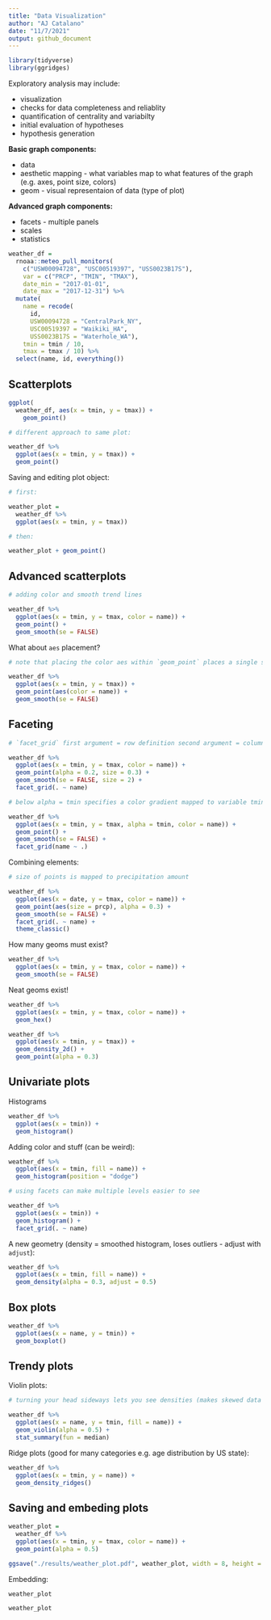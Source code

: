 ```yaml
---
title: "Data Visualization"
author: "AJ Catalano"
date: "11/7/2021"
output: github_document
---
```


```r
library(tidyverse)
library(ggridges)
```

Exploratory analysis may include:

* visualization
* checks for data completeness and reliablity
* quantification of centrality and variabilty
* initial evaluation of hypotheses
* hypothesis generation

**Basic graph components:**

* data
* aesthetic mapping - what variables map to what features of the graph (e.g. axes, point size, colors)
* geom - visual representaion of data (type of plot)

**Advanced graph components:**

* facets - multiple panels
* scales
* statistics

```r
weather_df = 
  rnoaa::meteo_pull_monitors(
    c("USW00094728", "USC00519397", "USS0023B17S"),
    var = c("PRCP", "TMIN", "TMAX"), 
    date_min = "2017-01-01",
    date_max = "2017-12-31") %>%
  mutate(
    name = recode(
      id, 
      USW00094728 = "CentralPark_NY", 
      USC00519397 = "Waikiki_HA",
      USS0023B17S = "Waterhole_WA"),
    tmin = tmin / 10,
    tmax = tmax / 10) %>%
  select(name, id, everything())
```

## Scatterplots

```r
ggplot(
  weather_df, aes(x = tmin, y = tmax)) + 
    geom_point()

# different approach to same plot:

weather_df %>% 
  ggplot(aes(x = tmin, y = tmax)) +
  geom_point()
```

Saving and editing plot object:

```r
# first:

weather_plot =
  weather_df %>% 
  ggplot(aes(x = tmin, y = tmax))

# then:

weather_plot + geom_point()
```

## Advanced scatterplots

```r
# adding color and smooth trend lines

weather_df %>% 
  ggplot(aes(x = tmin, y = tmax, color = name)) +
  geom_point() + 
  geom_smooth(se = FALSE)
```

What about `aes` placement?

```r
# note that placing the color aes within `geom_point` places a single smooth trend line through the scatterplot. R is reading the color aes within the whole scatterplot

weather_df %>% 
  ggplot(aes(x = tmin, y = tmax)) +
  geom_point(aes(color = name)) + 
  geom_smooth(se = FALSE)
```

## Faceting

```r
# `facet_grid` first argument = row definition second argument = column definition

weather_df %>% 
  ggplot(aes(x = tmin, y = tmax, color = name)) +
  geom_point(alpha = 0.2, size = 0.3) + 
  geom_smooth(se = FALSE, size = 2) +
  facet_grid(. ~ name)

# below alpha = tmin specifies a color gradient mapped to variable tmin

weather_df %>% 
  ggplot(aes(x = tmin, y = tmax, alpha = tmin, color = name)) +
  geom_point() + 
  geom_smooth(se = FALSE) +
  facet_grid(name ~ .)
```

Combining elements:

```r
# size of points is mapped to precipitation amount

weather_df %>% 
  ggplot(aes(x = date, y = tmax, color = name)) +
  geom_point(aes(size = prcp), alpha = 0.3) +
  geom_smooth(se = FALSE) +
  facet_grid(. ~ name) +
  theme_classic()
```

How many geoms must exist?

```r
weather_df %>% 
  ggplot(aes(x = tmin, y = tmax, color = name)) +
  geom_smooth(se = FALSE)
```

Neat geoms exist!

```r
weather_df %>% 
  ggplot(aes(x = tmin, y = tmax, color = name)) +
  geom_hex()

weather_df %>% 
  ggplot(aes(x = tmin, y = tmax)) +
  geom_density_2d() +
  geom_point(alpha = 0.3)
```

## Univariate plots

Histograms

```r
weather_df %>% 
  ggplot(aes(x = tmin)) +
  geom_histogram()
```

Adding color and stuff (can be weird):

```r
weather_df %>% 
  ggplot(aes(x = tmin, fill = name)) +
  geom_histogram(position = "dodge")

# using facets can make multiple levels easier to see

weather_df %>% 
  ggplot(aes(x = tmin)) +
  geom_histogram() +
  facet_grid(. ~ name)
```

A new geometry (density = smoothed histogram, loses outliers - adjust with `adjust`):

```r
weather_df %>% 
  ggplot(aes(x = tmin, fill = name)) +
  geom_density(alpha = 0.3, adjust = 0.5)
```

## Box plots

```r
weather_df %>% 
  ggplot(aes(x = name, y = tmin)) +
  geom_boxplot()
```

## Trendy plots

Violin plots:

```r
# turning your head sideways lets you see densities (makes skewed data more obvious than box plots)

weather_df %>% 
  ggplot(aes(x = name, y = tmin, fill = name)) + 
  geom_violin(alpha = 0.5) +
  stat_summary(fun = median)
```

Ridge plots (good for many categories e.g. age distribution by US state):

```r
weather_df %>% 
  ggplot(aes(x = tmin, y = name)) +
  geom_density_ridges()
```

## Saving and embeding plots

```r
weather_plot = 
  weather_df %>% 
  ggplot(aes(x = tmin, y = tmax, color = name)) +
  geom_point(alpha = 0.5)

ggsave("./results/weather_plot.pdf", weather_plot, width = 8, height = 5)
```

Embedding:

```r
weather_plot
```

```r
weather_plot
```

